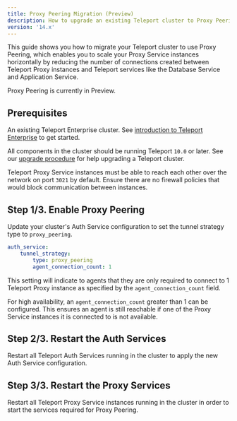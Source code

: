 ```yaml
---
title: Proxy Peering Migration (Preview)
description: How to upgrade an existing Teleport cluster to Proxy Peering mode.
version: '14.x'
---
```


This guide shows you how to migrate your Teleport
cluster to use Proxy Peering, which enables you to scale
your Proxy Service instances horizontally by reducing the
number of connections created between Teleport Proxy instances
and Teleport services like the Database Service and Application Service.

<Note>
  Proxy Peering is currently in Preview.
</Note>

## Prerequisites

An existing Teleport Enterprise cluster. See [introduction to Teleport Enterprise](/ver/14.x/choose-an-edition/teleport-enterprise/introduction) to get started.

All components in the cluster should be running Teleport `10.0` or later. See our
[upgrade procedure](/ver/14.x/management/operations/upgrading) for help upgrading a Teleport cluster.

Teleport Proxy Service instances must be able to reach each other over the network on port
`3021` by default. Ensure there are no firewall policies that would block communication
between instances.

## Step 1/3. Enable Proxy Peering

Update your cluster's Auth Service configuration to set the tunnel strategy type
to `proxy_peering`.

```yaml
auth_service:
    tunnel_strategy:
        type: proxy_peering
        agent_connection_count: 1
```

This setting will indicate to agents that they are only required to connect to 1
Teleport Proxy instance as specified by the `agent_connection_count` field.

For high availability, an `agent_connection_count` greater than 1 can be configured.
This ensures an agent is still reachable if one of the Proxy Service instances it is connected to is not available.

## Step 2/3. Restart the Auth Services

Restart all Teleport Auth Services running in the cluster to apply the new Auth Service
configuration.

## Step 3/3. Restart the Proxy Services

Restart all Teleport Proxy Service instances running in the cluster in order to
start the services required for Proxy Peering.
